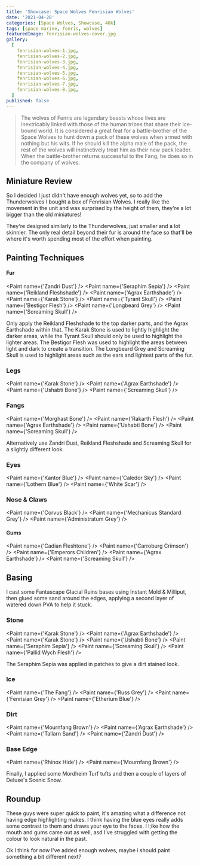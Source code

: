 ```yaml
---
title: 'Showcase: Space Wolves Fenrisian Wolves'
date: '2021-04-28'
categories: [Space Wolves, Showcase, 40k]
tags: [space marine, fenris, wolves]
featuredImage: fenrisian-wolves-cover.jpg
gallery:
  [
    fenrisian-wolves-1.jpg,
    fenrisian-wolves-2.jpg,
    fenrisian-wolves-3.jpg,
    fenrisian-wolves-4.jpg,
    fenrisian-wolves-5.jpg,
    fenrisian-wolves-6.jpg,
    fenrisian-wolves-7.jpg,
    fenrisian-wolves-8.jpg,
  ]
published: false
---
```


> The wolves of Fenris are legendary beasts whose lives are inextricably linked with those of the human tribes that
> share their ice-bound world. It is considered a great feat for a battle-brother of the Space Wolves to hunt down a
> pack of these wolves when armed with nothing but his wits. If he should kill the alpha male of the pack, the rest of
> the wolves will instinctively treat him as their new pack leader. When the battle-brother returns successful to the
> Fang, he does so in the company of wolves.

## Miniature Review

So I decided I just didn't have enough wolves yet, so to add the Thunderwolves I bought a box of Fenrisian Wolves.
I really like the movement in the unit and was surprised by the height of them, they're a lot bigger than the old
miniatures!

They're designed similarly to the Thunderwolves, just smaller and a lot skinnier. The only real detail beyond their fur
is around the face so that'll be where it's worth spending most of the effort when painting.

## Painting Techniques

#### Fur
<Paint name={'Zandri Dust'} />
<Paint name={'Seraphim Sepia'} />
<Paint name={'Reikland Fleshshade'} />
<Paint name={'Agrax Earthshade'} />
<Paint name={'Karak Stone'} />
<Paint name={'Tyrant Skull'} />
<Paint name={'Bestigor Flesh'} />
<Paint name={'Longbeard Grey'} />
<Paint name={'Screaming Skull'} />

Only apply the Reikland Fleshshade to the top darker parts, and the Agrax Earthshade within that.
The Karak Stone is used to lightly highlight the darker areas, while the Tyrant Skull should only be used to highlight
the lighter areas.
The Bestigor Flesh was used to highlight the areas between light and dark to create a transition.
The Longbeard Grey and Screaming Skull is used to highlight areas such as the ears and lightest parts of the fur.

### Legs
<Paint name={'Karak Stone'} />
<Paint name={'Agrax Earthshade'} />
<Paint name={'Ushabti Bone'} />
<Paint name={'Screaming Skull'} />

### Fangs
<Paint name={'Morghast Bone'} />
<Paint name={'Rakarth Flesh'} />
<Paint name={'Agrax Earthshade'} />
<Paint name={'Ushabti Bone'} />
<Paint name={'Screaming Skull'} />

Alternatively use Zandri Dust, Reikland Fleshshade and Screaming Skull for a slightly different look.

### Eyes
<Paint name={'Kantor Blue'} />
<Paint name={'Caledor Sky'} />
<Paint name={'Lothern Blue'} />
<Paint name={'White Scar'} />

### Nose & Claws
<Paint name={'Corvus Black'} />
<Paint name={'Mechanicus Standard Grey'} />
<Paint name={'Administratum Grey'} />

#### Gums
<Paint name={'Cadian Fleshtone'} />
<Paint name={'Carroburg Crimson'} />
<Paint name={'Emperors Children'} />
<Paint name={'Agrax Earthshade'} />
<Paint name={'Screaming Skull'} />

## Basing

I cast some Fantascape Glacial Ruins bases using Instant Mold & Milliput, then glued some sand around the edges,
applying a second layer of watered down PVA to help it stuck.

### Stone
<Paint name={'Karak Stone'} />
<Paint name={'Agrax Earthshade'} />
<Paint name={'Karak Stone'} />
<Paint name={'Ushabti Bone'} />
<Paint name={'Seraphim Sepia'} />
<Paint name={'Screaming Skull'} />
<Paint name={'Pallid Wych Flesh'} />

The Seraphim Sepia was applied in patches to give a dirt stained look.

### Ice
<Paint name={'The Fang'} />
<Paint name={'Russ Grey'} />
<Paint name={'Fenrisian Grey'} />
<Paint name={'Etherium Blue'} />

### Dirt
<Paint name={'Mournfang Brown'} />
<Paint name={'Agrax Earthshade'} />
<Paint name={'Tallarn Sand'} />
<Paint name={'Zandri Dust'} />

### Base Edge
<Paint name={'Rhinox Hide'} />
<Paint name={'Mournfang Brown'} />

Finally, I applied some Mordheim Turf tufts and then a couple of layers of Deluxe's Scenic Snow.

## Roundup

These guys were super quick to paint, it's amazing what a difference not having edge highlighting makes. I think having
the blue eyes really adds some contrast to them and draws your eye to the faces. I l;ike how the mouth and gums came
out as well, asd I've struggled with getting the colour to look natural in the past.

Ok I think for now I've added enough wolves, maybe i should paint something a bit different next?